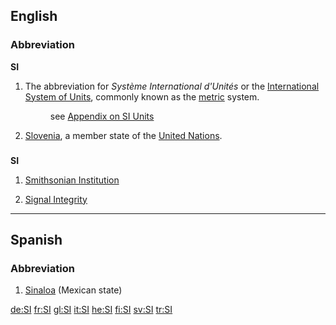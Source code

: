 {{wikipedia}}
{{also|Appendix:Variations of "si"}}
==English==

===Abbreviation===
'''SI'''

# The abbreviation for ''Système International d'Unités'' or the [[International System of Units]], commonly known as the [[metric]] system.
#: see [[Appendix:SI_units|Appendix on SI Units]]
# [[Slovenia]], a member state of the [[United Nations]].

==={{initialism}}===
'''SI'''

# [[Smithsonian Institution]]
# {{electronics}} [[Signal Integrity]]

----

==Spanish==

===Abbreviation===
{{infl|es|abbreviation}}

# [[Sinaloa]] (Mexican state)

[[de:SI]]
[[fr:SI]]
[[gl:SI]]
[[it:SI]]
[[he:SI]]
[[fi:SI]]
[[sv:SI]]
[[tr:SI]]